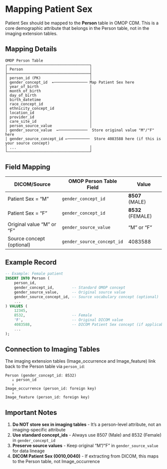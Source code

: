 # Mapping Patient Sex

Patient Sex should be mapped to the **Person** table in OMOP CDM. This is a core demographic attribute that belongs in the Person table, not in the imaging extension tables.

## Mapping Details

```
OMOP Person Table
┌─────────────────────────────────────┐
│ Person                              │
├─────────────────────────────────────┤
│ person_id (PK)                      │
│ gender_concept_id  ←─────────────── Map Patient Sex here
│ year_of_birth                       │
│ month_of_birth                      │
│ day_of_birth                        │
│ birth_datetime                      │
│ race_concept_id                     │
│ ethnicity_concept_id                │
│ location_id                         │
│ provider_id                         │
│ care_site_id                        │
│ person_source_value                 │
│ gender_source_value  ←─────────────  Store original value "M"/"F" here
│ gender_source_concept_id ←──────────  Store 4083588 here (if this is your source concept)
│ ...                                 │
└─────────────────────────────────────┘
```

## Field Mapping

| DICOM/Source | OMOP Person Table Field | Value |
|--------------|------------------------|-------|
| Patient Sex = "M" | `gender_concept_id` | **8507** (MALE) |
| Patient Sex = "F" | `gender_concept_id` | **8532** (FEMALE) |
| Original value "M" or "F" | `gender_source_value` | "M" or "F" |
| Source concept (optional) | `gender_source_concept_id` | 4083588 |

## Example Record

```sql
-- Example: Female patient
INSERT INTO Person (
    person_id,
    gender_concept_id,        -- Standard OMOP concept
    gender_source_value,      -- Original source value
    gender_source_concept_id, -- Source vocabulary concept (optional)
    ...
) VALUES (
    12345,
    8532,                     -- Female
    'F',                      -- Original DICOM value
    4083588,                  -- DICOM Patient Sex concept (if applicable)
    ...
);
```

## Connection to Imaging Tables

The imaging extension tables (Image_occurrence and Image_feature) link back to the Person table via `person_id`:

```
Person (gender_concept_id: 8532)
   ↓ person_id
   ↓
Image_occurrence (person_id: foreign key)
   ↓
Image_feature (person_id: foreign key)
```

## Important Notes

1. **Do NOT store sex in imaging tables** - It's a person-level attribute, not an imaging-specific attribute
2. **Use standard concept_ids** - Always use 8507 (Male) and 8532 (Female) in `gender_concept_id`
3. **Preserve source values** - Keep original "M"/"F" in `gender_source_value` for data lineage
4. **DICOM Patient Sex (0010,0040)** - If extracting from DICOM, this maps to the Person table, not Image_occurrence